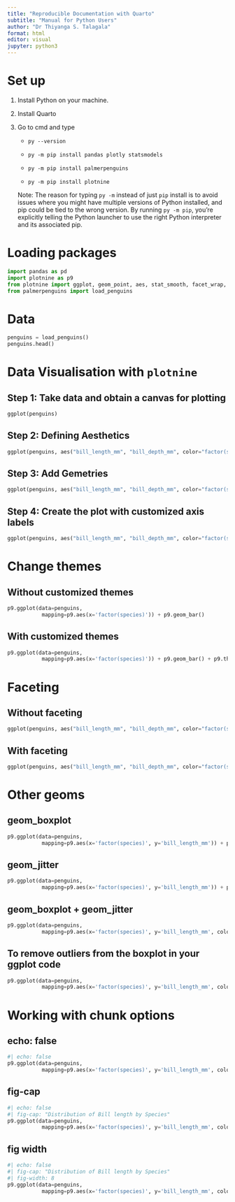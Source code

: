 ```yaml
---
title: "Reproducible Documentation with Quarto"
subtitle: "Manual for Python Users"
author: "Dr Thiyanga S. Talagala"
format: html
editor: visual
jupyter: python3
---
```


# Set up

1.  Install Python on your machine.

2.  Install Quarto

3.  Go to cmd and type

    -   `py --version`

    -   `py -m pip install pandas plotly statsmodels`

    -   `py -m pip install palmerpenguins`

    -   `py -m pip install plotnine`

    Note: The reason for typing `py -m` instead of just `pip` install is to avoid issues where you might have multiple versions of Python installed, and pip could be tied to the wrong version. By running `py -m pip`, you're explicitly telling the Python launcher to use the right Python interpreter and its associated pip.

# Loading packages

```python
import pandas as pd
import plotnine as p9 
from plotnine import ggplot, geom_point, aes, stat_smooth, facet_wrap, labs
from palmerpenguins import load_penguins
```

# Data

```python
penguins = load_penguins()
penguins.head()
```

# Data Visualisation with `plotnine`

## Step 1: Take data and obtain a canvas for plotting

```python
ggplot(penguins)

```

## Step 2: Defining Aesthetics

```python
ggplot(penguins, aes("bill_length_mm", "bill_depth_mm", color="factor(species)"))
```

## Step 3: Add Gemetries

```python
ggplot(penguins, aes("bill_length_mm", "bill_depth_mm", color="factor(species)")) +  geom_point()
```

## Step 4: Create the plot with customized axis labels

```python
ggplot(penguins, aes("bill_length_mm", "bill_depth_mm", color="factor(species)")) +  geom_point()  + labs(x="Bill Length (mm)", y="Bill Depth (mm)")
```

# Change themes

## Without customized themes

```python
p9.ggplot(data=penguins,
           mapping=p9.aes(x='factor(species)')) + p9.geom_bar() 
```

## With customized themes

```python
p9.ggplot(data=penguins,
           mapping=p9.aes(x='factor(species)')) + p9.geom_bar() + p9.theme_bw() + p9.theme(axis_text_x = p9.element_text(angle=90))
```

# Faceting

## Without faceting

```python
ggplot(penguins, aes("bill_length_mm", "bill_depth_mm", color="factor(species)")) +  geom_point()  + labs(x="Bill Length (mm)", y="Bill Depth (mm)") 

```

## With faceting

```python
ggplot(penguins, aes("bill_length_mm", "bill_depth_mm", color="factor(species)")) +  geom_point()  + labs(x="Bill Length (mm)", y="Bill Depth (mm)") + facet_wrap("species")

```


# Other geoms

## geom_boxplot

```python
p9.ggplot(data=penguins,
           mapping=p9.aes(x='factor(species)', y='bill_length_mm')) + p9.geom_boxplot()
```

## geom_jitter

```python
p9.ggplot(data=penguins,
           mapping=p9.aes(x='factor(species)', y='bill_length_mm')) + p9.geom_jitter()
```

## geom_boxplot + geom_jitter

```python
p9.ggplot(data=penguins,
           mapping=p9.aes(x='factor(species)', y='bill_length_mm', color='factor(species)')) + p9.geom_boxplot()+ p9.geom_jitter()
```

## To remove outliers from the boxplot in your ggplot code

```python
p9.ggplot(data=penguins,
           mapping=p9.aes(x='factor(species)', y='bill_length_mm', color='factor(species)')) + p9.geom_boxplot(outlier_shape = "None")+ p9.geom_jitter()
```

# Working with chunk options

## echo: false

```python
#| echo: false
p9.ggplot(data=penguins,
           mapping=p9.aes(x='factor(species)', y='bill_length_mm', color='factor(species)')) + p9.geom_boxplot(outlier_shape = "None")+ p9.geom_jitter()
```

## fig-cap

```python
#| echo: false
#| fig-cap: "Distribution of Bill length by Species"
p9.ggplot(data=penguins,
           mapping=p9.aes(x='factor(species)', y='bill_length_mm', color='factor(species)')) + p9.geom_boxplot(outlier_shape = "None")+ p9.geom_jitter()
```

## fig width

```python
#| echo: false
#| fig-cap: "Distribution of Bill length by Species"
#| fig-width: 8
p9.ggplot(data=penguins,
           mapping=p9.aes(x='factor(species)', y='bill_length_mm', color='factor(species)')) + p9.geom_boxplot(outlier_shape = "None")+ p9.geom_jitter()
```